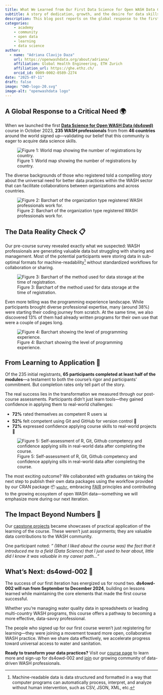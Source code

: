 ```yaml
---
title: What We Learned from Our First Data Science for Open WASH Data Course
subtitle: A story of dedication, growth, and the desire for data skills in the WASH community.
description: This blog post reports on the global response to the first Data Science for Open WASH Data (ds4owd) course launched in October 2023, which attracted WASH professionals worldwide. The post examines participants' backgrounds, data management challenges, and learning outcomes, while announcing the upcoming second iteration of the course running from September to December 2024.
categories:
    - academy
    - community
    - open data
    - learning
    - data science
author: 
  - name: "Adriana Clavijo Daza"
    url: https://openwashdata.org/about/adriana/
    affiliation: Global Health Engineering, ETH Zurich
    affiliation_url: https://ghe.ethz.ch/
    orcid_id: 0009-0002-0589-2274
date: "2025-07-11"
draft: false
image: "OWD-logo-20.svg"
image-alt: "openwashdata logo"
---
```


## A Global Response to a Critical Need 🌍

When we launched the first [**Data Science for Open WASH Data (ds4owd)**](https://ds4owd-001.github.io/website/) course in October 2023, **235 WASH professionals** from from **46 countries** around the world signed up—validating our belief that this community is eager to acquire data science skills.

![Figure 1: World map showing the number of registrations by country.](plot-countries-1.png)

The diverse backgrounds of those who registered told a compelling story about the universal need for better data practices within the WASH sector that can facilitate collaborations between organizations and across countries.

![Figure 2: Barchart of the organization type registered WASH professionals work for.](plot-organisation-1.png)

## The Data Reality Check 📋

Our pre-course survey revealed exactly what we suspected: WASH professionals are generating valuable data but struggling with sharing and management. Most of the potential participants were storing data in sub-optimal formats for machine-readability[^1] without standardized workflows for collaboration or sharing.

[^1]: Machine-readable data is data structured and formatted in a way that computer programs can automatically process, interpret, and analyze without human intervention, such as CSV, JSON, XML, etc.

![Figure 3: Barchart of the method used for data storage at the time of registration.](plot-storage-1.png)

Even more telling was the programming experience landscape. While participants brought diverse professional expertise, many (around 38%) were starting their coding journey from scratch. At the same time, we also discovered 13% of them had already written programs for their own use that were a couple of pages long.

![Figure 4: Barchart showing the level of programming experience.](plot-programming-experience-1.png)

## From Learning to Application 🎯

Of the 235 initial registrants, **65 participants completed at least half of the modules**—a testament to both the course's rigor and participants' commitment. But completion rates only tell part of the story.

The real success lies in the transformation we measured through our post-course assessments. Participants didn't just learn tools—they gained confidence in applying them to real-world challenges: 

- **72%** rated themselves as competent R users 📊
- **52%** felt competent using Git and GitHub for version control 🔧
- **72%** expressed confidence applying course skills to real-world projects 💪

![Figure 5: Self-assessment of R, Git, Github competency and confidence applying sills in real-world data after completing the course.](plot-post-1.png)

The most exciting outcome? We collaborated with graduates on taking the next step to publish their own data packages using the workflow provided by our CRAN package 📦 [`washr`](https://global-health-engineering.github.io/ghedatapublishing/), embracing [FAIR](https://www.go-fair.org/fair-principles/) principles and contributing to the growing ecosystem of open WASH data—something we will emphasize more during our next iteration.

## The Impact Beyond Numbers 🌟

Our [capstone projects](https://openwashdata.org/pages/academy/graduates/) became showcases of practical application of the learning of the course. These weren't just assignments; they are valuable data contributions to the WASH community.

One participant noted: *" (What I liked about the course was) the fact that it introduced me to a field (Data Science) that I just used to hear about, little did I know it was valuable in my career path..."*

## What's Next: ds4owd-002 🚀

The success of our first iteration has energized us for round two. **ds4owd-002 will run from September to December 2024**, building on lessons learned while maintaining the core elements that made the first course successful.

Whether you're managing water quality data in spreadsheets or leading multi-country WASH programs, this course offers a pathway to becoming a more effective, data-savvy professional.

The people who signed up for our first course weren't just registering for learning—they were joining a movement toward more open, collaborative WASH practice. When we share data effectively, we accelerate progress toward universal access to water and sanitation.

**Ready to transform your data practices?** Visit our [course page](https://ds4owd-002.github.io/website/) to learn more and sign-up for ds4owd-002 and [join](https://openwashdata.org/pages/get-started/) our growing community of data-driven WASH professionals.

